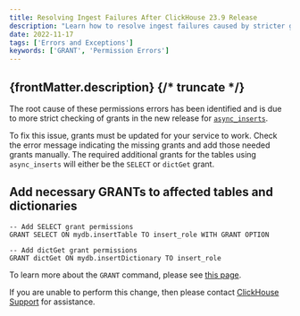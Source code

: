```yaml
---
title: Resolving Ingest Failures After ClickHouse 23.9 Release
description: "Learn how to resolve ingest failures caused by stricter grant checking introduced in ClickHouse 23.9 for tables using `async_inserts`. Update grants to fix errors."
date: 2022-11-17
tags: ['Errors and Exceptions']
keywords: ['GRANT', 'Permission Errors']
---
```


{frontMatter.description}
{/* truncate */}
---

The root cause of these permissions errors has been identified and is due to more strict checking of grants in the new release for [`async_inserts`](/en/optimize/asynchronous-inserts).

To fix this issue, grants must be updated for your service to work. Check the error message indicating the missing grants and add those needed grants manually. The required additional grants for the tables using `async_inserts` will either be the `SELECT` or `dictGet` grant.

## Add necessary GRANTs to affected tables and dictionaries

```
-- Add SELECT grant permissions
GRANT SELECT ON mydb.insertTable TO insert_role WITH GRANT OPTION

-- Add dictGet grant permissions
GRANT dictGet ON mydb.insertDictionary TO insert_role
```

To learn more about the `GRANT` command, please see [this page](/en/sql-reference/statements/grant).

If you are unable to perform this change, then please contact [ClickHouse Support](https://clickhouse.com/support/program) for assistance.
